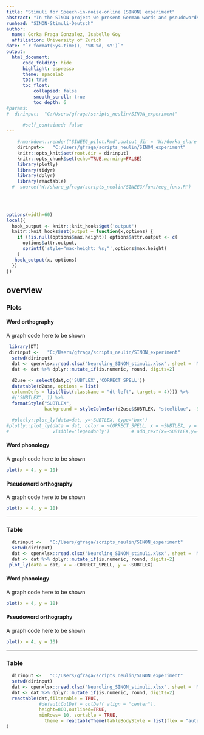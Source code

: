 ```yaml
---
title: "Stimuli for Speech-in-noise-online (SINON) experiment" 
abstract: "In the SINON project we present German words and pseudowords in different types of noise and at different levels. Subjects will perform different tasks: a lexical decision, a 4FC and a picture matching task. We built stimuli using items from MULTIPIC database (picture task) and their corresponding entries in SUBTLEX (word frequency info) and CLEARPOND (phonological info) databases. Then we used WUGGY to create matching pseudowords (non word generator).[...]" 
runhead: "SINON-Stimuli-Deutsch"
author:
  name: Gorka Fraga Gonzalez, Isabelle Goy
  affiliation: University of Zurich 
date: "`r format(Sys.time(), '%B %d, %Y')`"
output: 
  html_document:
      code_folding: hide
      highlight: espresso
      theme: spacelab
      toc: true
      toc_float:
          collapsed: false
          smooth_scroll: true
          toc_depth: 6
#params:
#  dirinput:  "C:/Users/gfraga/scripts_neulin/SINON_experiment"
        
      #self_contained: false
---
```



```r
    #rmarkdown::render("SINEEG_pilot.Rmd",output_dir = 'W:/Gorka_share',output_file = 'SIN-EEG_pilot', output_format = c("html_document"))
    dirinput<-   "C:/Users/gfraga/scripts_neulin/SINON_experiment"
    knitr::opts_knit$set(root.dir = dirinput)    
    knitr::opts_chunk$set(echo=TRUE,warning=FALSE)
    library(plotly)
    library(tidyr)
    library(dplyr)
    library(reactable)
  #  source('W:/share_gfraga/scripts_neulin/SINEEG/funs/eeg_funs.R')
    

    
```

```r
options(width=60)
local({
  hook_output <- knitr::knit_hooks$get('output')
  knitr::knit_hooks$set(output = function(x,options) {
    if (!is.null(options$max.height)) options$attr.output <- c(
      options$attr.output,
      sprintf('style="max-height: %s;"',options$max.height)
    )
   hook_output(x, options)    
  })
})

```

 
## overview {.tabset .tabset-fade .tabset-pills}

### Plots {.tabset .tabset-fade .tabset-pills}

#### Word orthography

A graph code here to be shown

```r
 library(DT)
 dirinput <-   "C:/Users/gfraga/scripts_neulin/SINON_experiment"
  setwd(dirinput)
  dat <- openxlsx::read.xlsx("Neuroling_SINON_stimuli.xlsx", sheet = 'Merged_databases_cleaned-DE')
  dat <- dat %>% dplyr::mutate_if(is.numeric, round, digits=2)
  
  d2use <- select(dat,c('SUBTLEX','CORRECT_SPELL'))
  datatable(d2use, options = list(
  columnDefs = list(list(className = "dt-left", targets = 4)))) %>%
  #("SUBTLEX", 1) %>%
  formatStyle("SUBTLEX",
              background = styleColorBar(d2use$SUBTLEX, "steelblue", -90), backgroundPosition = "left")
  
  #plotly::plot_ly(data=dat, y=~SUBTLEX, type='box')
#plotly::plot_ly(data = dat, color = ~CORRECT_SPELL, x = ~SUBTLEX, y = ~CORRECT_SPELL,type='bar',
#                visible='legendonly')        # add_text(x=~SUBTLEX,y=~CORRECT_SPELL,text=~SUBTLEX,textposition="top")
```

#### Word phonology

A graph code here to be shown

```r
plot(x = 4, y = 10)
```

#### Pseudoword orthography

A graph code here to be shown

```r
plot(x = 4, y = 10)
```


---
 
### Table 
```r
  dirinput <-   "C:/Users/gfraga/scripts_neulin/SINON_experiment"
  setwd(dirinput)
  dat <- openxlsx::read.xlsx("Neuroling_SINON_stimuli.xlsx", sheet = 'Merged_databases_cleaned-DE')
  dat <- dat %>% dplyr::mutate_if(is.numeric, round, digits=2)
 plot_ly(data = dat, x = ~CORRECT_SPELL, y = ~SUBTLEX) 
```

#### Word phonology

A graph code here to be shown

```r
plot(x = 4, y = 10)
```

#### Pseudoword orthography

A graph code here to be shown

```r
plot(x = 4, y = 10)
```


---
 
### Table 
```r
  dirinput <-   "C:/Users/gfraga/scripts_neulin/SINON_experiment"
  setwd(dirinput)
  dat <- openxlsx::read.xlsx("Neuroling_SINON_stimuli.xlsx", sheet = 'Merged_databases_cleaned-DE')
  dat <- dat %>% dplyr::mutate_if(is.numeric, round, digits=2)
  reactable(dat,filterable = TRUE, 
            #defaultColDef = colDef( align = "center"),
            height=800,outlined=TRUE,
            minRows= 10, sortable = TRUE,
              theme = reactableTheme(tableBodyStyle = list(flex = "auto"))
)

```

### {-}
## {-}
<!-- #### subfolders & files -->
<!-- ```{r, max.height = '300px' } -->
<!--   fs::dir_tree(params$dirinput,recurse=TRUE) -->
<!-- ``` -->

<!-- ### {-} -->

<!-- ### Data overview {.tabset}  -->
<!-- #### files available -->

<!-- ```{r, out.width='1000px'} -->
<!--   # Read all files -->
<!--   files <- gsub(".*\\EEG_SIN/", "", dir(params$dirinput,recursive =TRUE))  # trimmed list of subdirectories and files from main data directory  -->

<!--   # Identify unique measurements -->
<!--   measurements <- unique(sapply(strsplit(files,split='/'),'[[',1)) # first directory should indicate measurement -->
<!--   idxs <- formatC(as.numeric(sapply(strsplit(measurements,split = ' '),'[[',2)),  width = 2, format = "d", flag = "0") -->


<!--   #summary content  -->
<!--   datSummary <- list() -->
<!--   for (m in 1:length(measurements)){ -->

<!--     curfiles <- files[grep(pattern = measurements[m],files)]   -->
<!--     datSummary[[m]] <-  as.data.frame(cbind(paste0('M',idxs[m]), -->
<!--                                             length(curfiles),  -->
<!--                                             length(which(grepl(pattern = "*raw.*.eeg",x = curfiles))), -->
<!--                                             length(which(grepl(pattern = "*processed.*.eeg*",x = curfiles))), -->
<!--                                             ifelse(length(which(grepl(pattern = "*.wav$",x = curfiles)))>0,'yes','no'), -->
<!--                                             ifelse(length(which(grepl(pattern = "Readme*",x = curfiles)))>0,'yes','no'))) -->

<!--        } -->

<!--   datSummary <- data.table::rbindlist(datSummary,fill = TRUE) -->
<!--   colnames(datSummary) <- c('measurement','n_total_files','n_rawfiles','n_procecssedfiles','contains_wav','contains_readme') -->


<!--   # Make Interactive table to display -->
<!--    reactable(datSummary,filterable = TRUE,    -->
<!--                         defaultColDef = colDef( align = "center", minWidth = 70,headerStyle = list(background = "#f7f7f8")),   -->
<!--                         bordered = TRUE, highlight =TRUE) -->
<!-- ``` -->

<!-- #### eeg file overview -->
<!-- ```{r, out.width='1000px'} -->


<!--    # Read all files -->
<!--   files <- gsub(".*\\EEG_SIN/", "", dir(params$dirinput,recursive =TRUE))  # trimmed list of subdirectories and files from main data directory  -->

<!--   # Identify unique measurements -->
<!--   measurements <- unique(sapply(strsplit(files,split='/'),'[[',1)) # first directory should indicate measurement -->
<!--   idxs <- formatC(as.numeric(sapply(strsplit(measurements,split = ' '),'[[',2)),  width = 2, format = "d", flag = "0") -->


<!--   #summary content  -->
<!--   datSummary <- list() -->
<!--   for (m in 1:length(measurements)){ -->

<!--     # search files for current measurement -->
<!--     curfiles <- files[grep(pattern = measurements[m],files)]   -->


<!--       # Apply function to summarize file (only processed file) -->
<!--       if (length(which(grepl(pattern = "*processed.vhdr$",x = curfiles)))==1) { -->

<!--               processedfile <- paste0(params$dirinput,'/',curfiles[grep(curfiles,pattern='*processed.vhdr')])  -->

<!--               #run my function -->
<!--               suppressWarnings(fun_check_eeg(processedfile)) -->
<!--               info <- cbind(dimensions, mrkrsInfo) -->

<!--               rm(processedfile) -->

<!--       } else { print(paste0('No file found for ',measurements[m])) -->
<!--        } -->

<!--       # Add to main summary table             -->
<!--       datSummary[[m]] <- cbind(paste0('M',idxs[m]), # measurement  -->
<!--                                length(which(grepl(pattern = "*processed.*.eeg*",x = curfiles))), #count processed files -->
<!--                                info) -->
<!--       colnames(datSummary[[m]])[1:2] <- c('measurement','n_processed_files') -->

<!--   } -->


<!-- datSummary <- data.table::rbindlist(datSummary,fill = TRUE) -->


<!--   # Make Interactive table to display -->
<!--    reactable(datSummary,filterable = TRUE,    -->
<!--                         defaultColDef = colDef( align = "center", minWidth = 70,headerStyle = list(background = "#f7f7f8")),   -->
<!--                         bordered = TRUE, highlight =TRUE) -->
<!-- ``` -->